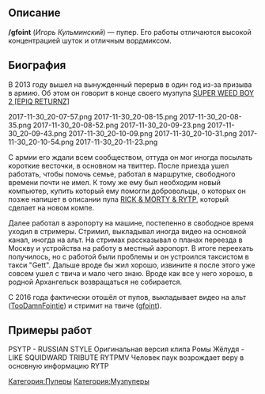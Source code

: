 {{Инфобокс для пуперов
|title2=/gfoint
|другие_ники=TooDamnFointie
|image3=[[Файл:Gfoint.jpg|thumb|200px]]
|сферы_творчества=RYTP, RYTPMV, Стримы
|год_начала=2011
|image4=[[Файл:Игорь_Кульминский.jpg|thumb|200px]]
|имя_фамилия=Игорь Кульминский
|дата_рождения=9 марта
|место_проживания=Москва
|ссылки=<ref>[https://www.youtube.com/gfoint YouTube]</ref>
[https://www.youtube.com/user/djifointie Альт. канал]
[https://vk.com/gfoint_pub Группа ВК]
[https://vk.com/gfoint Страница Вк]
}}
==Описание==

'''/gfoint''' (''Игорь Кульминский'') — пупер. Его работы отличаются высокой концентрацией шуток и отличным вордмиксом.
==Биография==

В 2013 году вышел на вынужденный перерыв в один год из-за призыва в армию. Об этом он говорит в конце своего музпупа [https://www.youtube.com/watch?v=61Gqa-gqjq8 SUPER WEED BOY 2 [EPIQ RETURNZ]]
<gallery type="slideshow" widths="350" position="left">
2017-11-30_20-07-57.png
2017-11-30_20-08-15.png
2017-11-30_20-08-35.png
2017-11-30_20-08-52.png
2017-11-30_20-09-23.png
2017-11-30_20-09-43.png
2017-11-30_20-10-09.png
2017-11-30_20-10-31.png
2017-11-30_20-10-54.png
2017-11-30_20-11-23.png
</gallery>
С армии его ждали всем сообществом, оттуда он мог иногда посылать короткие весточки, в основном на твиттер. После приезда ушел работать, чтобы помочь семье, работал в маршрутке, свободного времени почти не имел. К тому же ему был необходим новый компьютер, купить который ему помогли добровольцы, о которых он позже напишет в описании пупа [https://www.youtube.com/watch?v=BKK8s5JUJ9Y RICK & MORTY & RYTP], который сделает на новом компе.

Далее работал в аэропорту на машине, постепенно в свободное время уходил в стримеры. Стримил, выкладывал иногда видео на основной канал, иногда на альт. На стримах рассказывал о планах переезда в Москву и устройства на работу в местный аэропорт. В итоге переехать получилось, но с работой были проблемы и он устроился таксистом в такси "Gett". Дальше вроде бы жил хорошо, извините я после этого уже совсем ушел с твича и мало чего знаю. Вроде как все у него хорошо, в родной Архангельск возвращаться не собирается.

С 2016 года фактически отошёл от пупов, выкладывает видео на альт ([https://www.youtube.com/user/djifointie TooDamnFointie]) и стримит на твиче ([https://twitch.tv/gfoint gfoint]).
==Примеры работ==
<gallery widths="150" columns="dynamic">
PSYTP - RUSSIAN STYLE
Оригинальная версия клипа Ромы Жёлудя - LIKE
SQUIDWARD TRIBUTE RYTPMV
Человек паук возрождает веру в основную информацию RYTP
</gallery>
[[Категория:Пуперы]]
[[Категория:Музпуперы]]